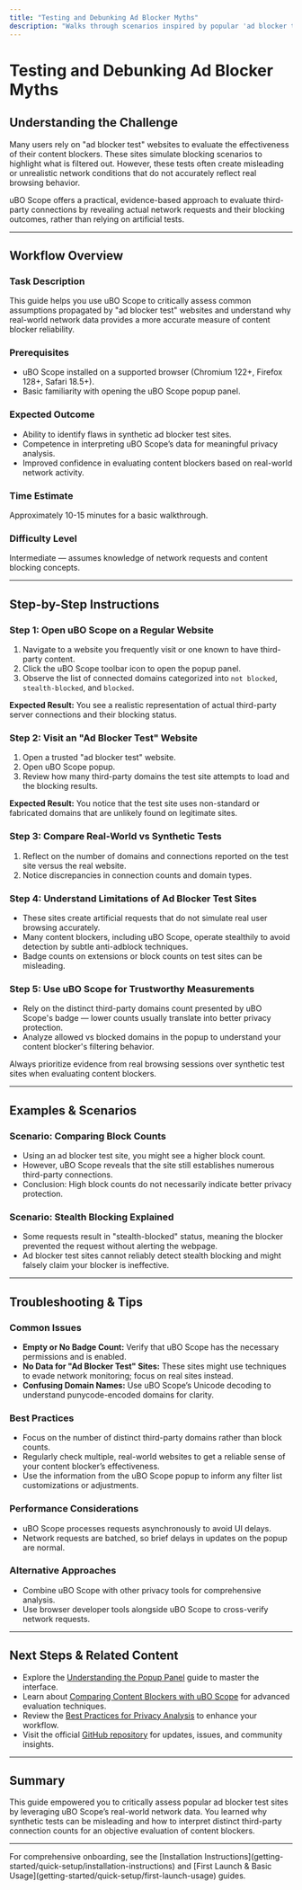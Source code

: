 ```yaml
---
title: "Testing and Debunking Ad Blocker Myths"
description: "Walks through scenarios inspired by popular 'ad blocker test' sites, illustrating how uBO Scope can be used to spot flaws in such tests and why real-world network data yields more trustworthy privacy analysis."
---
```


# Testing and Debunking Ad Blocker Myths

## Understanding the Challenge

Many users rely on "ad blocker test" websites to evaluate the effectiveness of their content blockers. These sites simulate blocking scenarios to highlight what is filtered out. However, these tests often create misleading or unrealistic network conditions that do not accurately reflect real browsing behavior.

uBO Scope offers a practical, evidence-based approach to evaluate third-party connections by revealing actual network requests and their blocking outcomes, rather than relying on artificial tests.

---

## Workflow Overview

### Task Description
This guide helps you use uBO Scope to critically assess common assumptions propagated by "ad blocker test" websites and understand why real-world network data provides a more accurate measure of content blocker reliability.

### Prerequisites
- uBO Scope installed on a supported browser (Chromium 122+, Firefox 128+, Safari 18.5+).
- Basic familiarity with opening the uBO Scope popup panel.

### Expected Outcome
- Ability to identify flaws in synthetic ad blocker test sites.
- Competence in interpreting uBO Scope’s data for meaningful privacy analysis.
- Improved confidence in evaluating content blockers based on real-world network activity.

### Time Estimate
Approximately 10-15 minutes for a basic walkthrough.

### Difficulty Level
Intermediate — assumes knowledge of network requests and content blocking concepts.

---

## Step-by-Step Instructions

### Step 1: Open uBO Scope on a Regular Website
1. Navigate to a website you frequently visit or one known to have third-party content.
2. Click the uBO Scope toolbar icon to open the popup panel.
3. Observe the list of connected domains categorized into `not blocked`, `stealth-blocked`, and `blocked`.

**Expected Result:** You see a realistic representation of actual third-party server connections and their blocking status.

### Step 2: Visit an "Ad Blocker Test" Website
1. Open a trusted "ad blocker test" website.
2. Open uBO Scope popup.
3. Review how many third-party domains the test site attempts to load and the blocking results.

**Expected Result:** You notice that the test site uses non-standard or fabricated domains that are unlikely found on legitimate sites.

### Step 3: Compare Real-World vs Synthetic Tests
1. Reflect on the number of domains and connections reported on the test site versus the real website.
2. Notice discrepancies in connection counts and domain types.

### Step 4: Understand Limitations of Ad Blocker Test Sites
- These sites create artificial requests that do not simulate real user browsing accurately.
- Many content blockers, including uBO Scope, operate stealthily to avoid detection by subtle anti-adblock techniques.
- Badge counts on extensions or block counts on test sites can be misleading.

### Step 5: Use uBO Scope for Trustworthy Measurements
- Rely on the distinct third-party domains count presented by uBO Scope's badge — lower counts usually translate into better privacy protection.
- Analyze allowed vs blocked domains in the popup to understand your content blocker's filtering behavior.

<Tip>
Always prioritize evidence from real browsing sessions over synthetic test sites when evaluating content blockers.
</Tip>

---

## Examples & Scenarios

### Scenario: Comparing Block Counts
- Using an ad blocker test site, you might see a higher block count.
- However, uBO Scope reveals that the site still establishes numerous third-party connections.
- Conclusion: High block counts do not necessarily indicate better privacy protection.

### Scenario: Stealth Blocking Explained
- Some requests result in "stealth-blocked" status, meaning the blocker prevented the request without alerting the webpage.
- Ad blocker test sites cannot reliably detect stealth blocking and might falsely claim your blocker is ineffective.

---

## Troubleshooting & Tips

### Common Issues
- **Empty or No Badge Count:** Verify that uBO Scope has the necessary permissions and is enabled.
- **No Data for "Ad Blocker Test" Sites:** These sites might use techniques to evade network monitoring; focus on real sites instead.
- **Confusing Domain Names:** Use uBO Scope’s Unicode decoding to understand punycode-encoded domains for clarity.

### Best Practices
- Focus on the number of distinct third-party domains rather than block counts.
- Regularly check multiple, real-world websites to get a reliable sense of your content blocker’s effectiveness.
- Use the information from the uBO Scope popup to inform any filter list customizations or adjustments.

### Performance Considerations
- uBO Scope processes requests asynchronously to avoid UI delays.
- Network requests are batched, so brief delays in updates on the popup are normal.

### Alternative Approaches
- Combine uBO Scope with other privacy tools for comprehensive analysis.
- Use browser developer tools alongside uBO Scope to cross-verify network requests.

---

## Next Steps & Related Content

- Explore the [Understanding the Popup Panel](guides/core-workflows/understanding-the-popup) guide to master the interface.
- Learn about [Comparing Content Blockers with uBO Scope](guides/privacy-analysis-patterns/comparing-content-blockers) for advanced evaluation techniques.
- Review the [Best Practices for Privacy Analysis](guides/privacy-analysis-patterns/best-practices-analysis) to enhance your workflow.
- Visit the official [GitHub repository](https://github.com/gorhill/uBO-Scope) for updates, issues, and community insights.

---

## Summary

This guide empowered you to critically assess popular ad blocker test sites by leveraging uBO Scope’s real-world network data. You learned why synthetic tests can be misleading and how to interpret distinct third-party connection counts for an objective evaluation of content blockers.

---

<Info>
For comprehensive onboarding, see the [Installation Instructions](getting-started/quick-setup/installation-instructions) and [First Launch & Basic Usage](getting-started/quick-setup/first-launch-usage) guides.
</Info>